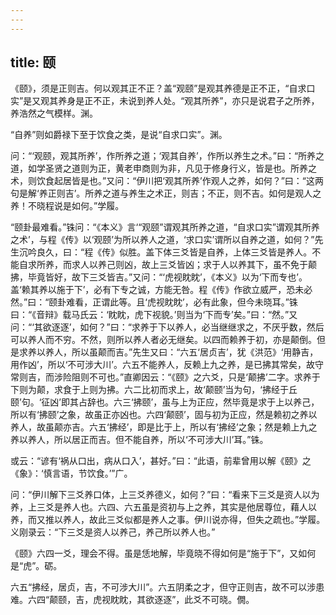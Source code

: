 ```yaml
---
---
---
```

title: 颐
---







《颐》，须是正则吉。何以观其正不正？盖“观颐”是观其养德是正不正，“自求口实”是又观其养身是正不正，未说到养人处。“观其所养”，亦只是说君子之所养，养浩然之气模样。渊。

“自养”则如爵禄下至于饮食之类，是说“自求口实”。渊。

问：“‘观颐，观其所养’，作所养之道；‘观其自养’，作所以养生之术。”曰：“所养之道，如学圣贤之道则为正，黄老申商则为非，凡见于修身行义，皆是也。所养之术，则饮食起居皆是也。”又问：“伊川把‘观其所养’作观人之养，如何？”曰：“这两句是解‘养正则吉’。所养之道与养生之术正，则吉；不正，则不吉。如何是观人之养！不晓程说是如何。”学履。

“颐卦最难看。”铢问：“《本义》言‘“观颐”谓观其所养之道，“自求口实”谓观其所养之术’，与程《传》以‘观颐’为所以养人之道，‘求口实’谓所以自养之道，如何？”先生沉吟良久，曰：“程《传》似胜。盖下体三爻皆是自养，上体三爻皆是养人。不能自求所养，而求人以养己则凶，故上三爻皆凶；求于人以养其下，虽不免于颠拂，毕竟皆好，故下三爻皆吉。”又问：“‘虎视眈眈’，《本义》以为‘下而专也’。盖‘赖其养以施于下’，必有下专之诚，方能无咎。程《传》作欲立威严，恐未必然。”曰：“颐卦难看，正谓此等。且‘虎视眈眈’，必有此象，但今未晓耳。”铢曰：“《音辩》载马氏云：‘眈眈，虎下视貌。’则当为‘下而专’矣。”曰：“然。”又问：“‘其欲逐逐’，如何？”曰：“求养于下以养人，必当继继求之，不厌乎数，然后可以养人而不穷。不然，则所以养人者必无继矣。以四而赖养于初，亦是颠倒。但是求养以养人，所以虽颠而吉。”先生又曰：“六五‘居贞吉’，犹《洪范》‘用静吉，用作凶’，所以‘不可涉大川’。六五不能养人，反赖上九之养，是已拂其常矣，故守常则吉，而涉险阻则不可也。”直卿因云：“《颐》之六爻，只是‘颠拂’二字。求养于下则为颠，求食于上则为拂。六二比初而求上，故‘颠颐’当为句，‘拂经于丘颐’句。‘征凶’即其占辞也。六三‘拂颐’，虽与上为正应，然毕竟是求于上以养己，所以有‘拂颐’之象，故虽正亦凶也。六四‘颠颐’，固与初为正应，然是赖初之养以养人，故虽颠亦吉。六五‘拂经’，即是比于上，所以有‘拂经’之象；然是赖上九之养以养人，所以居正而吉。但不能自养，所以‘不可涉大川’耳。”铢。

或云：“谚有‘祸从口出，病从口入’，甚好。”曰：“此语，前辈曾用以解《颐》之《象》：‘慎言语，节饮食。’”广。

问：“伊川解下三爻养口体，上三爻养德义，如何？”曰：“看来下三爻是资人以为养，上三爻是养人也。六四、六五虽是资初与上之养，其实是他居尊位，藉人以养，而又推以养人，故此三爻似都是养人之事。伊川说亦得，但失之疏也。”学履。义刚录云：“下三爻是资人以养己，养己所以养人也。”

《颐》六四一爻，理会不得。虽是恁地解，毕竟晓不得如何是“施于下”，又如何是“虎”。砺。

六五“拂经，居贞，吉，不可涉大川”。六五阴柔之才，但守正则吉，故不可以涉患难。六四“颠颐，吉，虎视眈眈，其欲逐逐”，此爻不可晓。僩。
